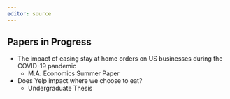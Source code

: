 ```yaml
---
editor: source
---
```


## Papers in Progress

<!-- - Does bike share benefit local retailers? -->
<!--   - Second year Ph.D. paper -->
- The impact of easing stay at home orders on US businesses during the COVID-19 pandemic
  - M.A. Economics Summer Paper
- Does Yelp impact where we choose to eat?
  - Undergraduate Thesis 
  
<!-- ## Papers I've Contributed to  -->

<!-- - [Virtue Signals](https://ideas.repec.org/p/ces/ceswps/_10475.html) (Matt Lowe, Deivis Angeli, and the Village Team) -->
<!--   - Pre-doctoral research assistant for Matt Lowe. I assisted in collecting Twitter data  -->
<!--   and classifying sentiment and messaging in tweets.  -->
<!-- - Friends with Health Benefits: A Field Experiment (Rachel Gershon, Cynthia Cryder, and Katherine L. Milkman) -->
<!--   - Research Assistant for Rachel Gershon. I assisted in running regression analysis, and preparing visualizations.  -->
<!--   - R\&R at Management Science -->
